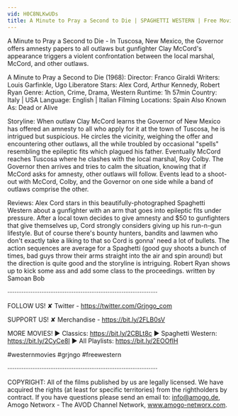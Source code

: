 ```yaml
---
vid: H0C8NLKwUDs
title: A Minute to Pray a Second to Die | SPAGHETTI WESTERN | Free Movie | English
---
```


A Minute to Pray a Second to Die - In Tuscosa, New Mexico, the Governor offers amnesty papers to all outlaws but gunfighter Clay McCord's appearance triggers a violent confrontation between the local marshal, McCord, and other outlaws.

A Minute to Pray a Second to Die (1968):
Director: Franco Giraldi
Writers: Louis Garfinkle, Ugo Liberatore
Stars:  Alex Cord, Arthur Kennedy, Robert Ryan
Genre:  Action, Crime, Drama, Western
Runtime: 1h 57min
Country: Italy | USA
Language: English | Italian
Filming Locations: Spain
Also Known As: Dead or Alive

Storyline:
When outlaw Clay McCord learns the Governor of New Mexico has offered an amnesty to all who apply for it at the town of Tuscosa, he is intrigued but suspicious. He circles the vicinity, weighing the offer and encountering other outlaws, all the while troubled by occasional "spells" resembling the epileptic fits which plagued his father. Eventually McCord reaches Tuscosa where he clashes with the local marshal, Roy Colby. The Governor then arrives and tries to calm the situation, knowing that if McCord asks for amnesty, other outlaws will follow. Events lead to a shoot-out with McCord, Colby, and the Governor on one side while a band of outlaws comprise the other.

Reviews:
Alex Cord stars in this beautifully-photographed Spaghetti Western about a gunfighter with an arm that goes into epileptic fits under pressure. After a local town decides to give amnesty and $50 to gunfighters that give themselves up, Cord strongly considers giving up his run-n-gun lifestyle. But of course there's bounty hunters, bandits and lawmen who don't exactly take a liking to that so Cord is gonna' need a lot of bullets. The action sequences are average for a Spaghetti (good guy shoots a bunch of times, bad guys throw their arms straight into the air and spin around) but the direction is quite good and the storyline is intriguing. Robert Ryan shows up to kick some ass and add some class to the proceedings. written by Samoan Bob

····················································································

FOLLOW US!
✘ Twitter - https://twitter.com/Grjngo_com

SUPPORT US!
✘ Merchandise - https://bit.ly/2FLB0sV

MORE MOVIES! 
► Classics: https://bit.ly/2CBLt8c 
► Spaghetti Western: https://bit.ly/2CyCe8I 
► All Playlists: https://bit.ly/2EOOfIH 

#westernmovies #grjngo #freewestern

····················································································

COPYRIGHT: All of the films published by us are legally licensed. We have acquired the rights (at least for specific territories) from the rightholders by contract. If you have questions please send an email to: info@amogo.de, Amogo Networx - The AVOD Channel Network, www.amogo-networx.com.